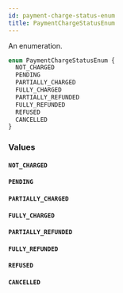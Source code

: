 ```yaml
---
id: payment-charge-status-enum
title: PaymentChargeStatusEnum
---
```



An enumeration.

```graphql
enum PaymentChargeStatusEnum {
  NOT_CHARGED
  PENDING
  PARTIALLY_CHARGED
  FULLY_CHARGED
  PARTIALLY_REFUNDED
  FULLY_REFUNDED
  REFUSED
  CANCELLED
}
```


### Values

#### `NOT_CHARGED` 




#### `PENDING` 




#### `PARTIALLY_CHARGED` 




#### `FULLY_CHARGED` 




#### `PARTIALLY_REFUNDED` 




#### `FULLY_REFUNDED` 




#### `REFUSED` 




#### `CANCELLED` 






